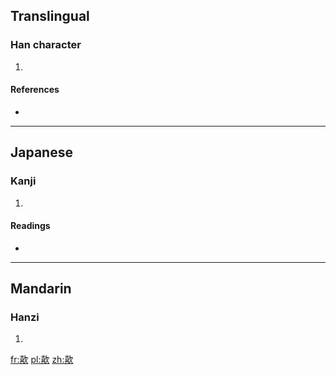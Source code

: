 ==Translingual==

===Han character===
{{Han char|rn=76|rad=欠|as=12|sn=16|four=4768<sub>2</sub>|canj=土口弓人 (GRNO)}}

# {{defn|Han|sort=欠12}}

====References====
* {{Han ref|kx=0572.140|dkj=16200|dj=0960.130|hdz=32151.040|uh=6B56|ud=27478|bh=E9E0|bd=59872}}

----

==Japanese==

===Kanji===
{{ja-kanji|grade=|rs=欠12}}

# {{defn|lang=ja|sort=欠12}}

====Readings====
* {{ja-readings|on=[[き]] (ki), [[い]] (i)|kun=}}

----

==Mandarin==

===Hanzi===
{{cmn-hanzi|pin=[[chuā]] ([[chua1]]), [[xī]] ([[xi1]])|wg=ch'ua<sup>1</sup>, hsi<sup>1</sup>}}

# {{defn|lang=cmn|sort=欠12}}

[[fr:歖]]
[[pl:歖]]
[[zh:歖]]